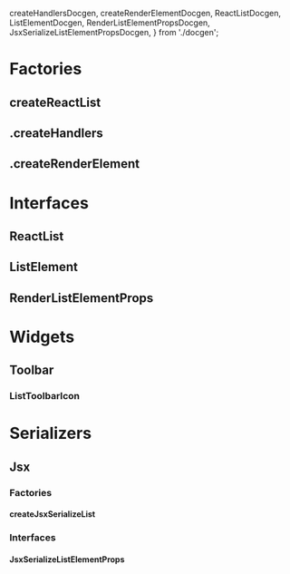   createHandlersDocgen,
  createRenderElementDocgen,
  ReactListDocgen,
  ListElementDocgen,
  RenderListElementPropsDocgen,
  JsxSerializeListElementPropsDocgen,
} from './docgen';

<Meta title="Elements/List/Docs" />

# Factories

## createReactList

<ArgsTable of={createReactList} />

## .createHandlers

<ArgsTable of={createHandlersDocgen} />

## .createRenderElement

<ArgsTable of={createRenderElementDocgen} />

# Interfaces

## ReactList

<ArgsTable of={ReactListDocgen} />

## ListElement

<ArgsTable of={ListElementDocgen} />

## RenderListElementProps

<ArgsTable of={RenderListElementPropsDocgen} />

# Widgets

## Toolbar

### ListToolbarIcon

<ArgsTable of={ListToolbarIcon} />

# Serializers

## Jsx

### Factories

#### createJsxSerializeList

<ArgsTable of={createJsxSerializeList} />

### Interfaces

#### JsxSerializeListElementProps

<ArgsTable of={JsxSerializeListElementPropsDocgen} />
